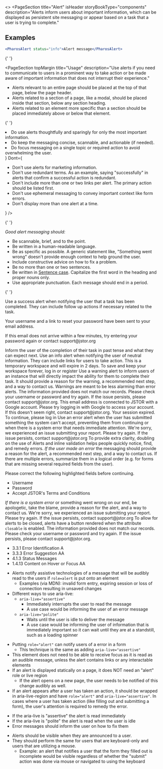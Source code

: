 
<>
  <PageSection
    title="Alert"
    isHeader
    storyBookType="components"
    description="Alerts inform users about important information, which can be displayed as persistent site
    messaging or appear based on a task that a user is trying to complete."
  ></PageSection>

## Examples

```jsx live
<PharosAlert status="info">Alert message</PharosAlert>
```

{' '}

<PageSection
  topMargin
  title="Usage"
  description="Use alerts if you need to communicate to users in a prominent way to take action or be made aware of important information that does not interrupt their experience."
>
  <PageSection subSectionLevel={1} title="Appropriate placement">
    <ul>
      <li>
        Alerts relevant to an entire page should be placed at the top of that page, below the page
        header.
      </li>
      <li>
        Alerts related to a section of a page, like a modal, should be placed inside that section,
        below any section heading.
      </li>
      <li>
        Alerts related to an element more specific than a section should be placed immediately above
        or below that element.
      </li>
    </ul>
    <PageSection
      subSectionLevel={2}
      title="Transition"
      description="When displaying an alert, push the content below it down (could be the page content below or the section content)."
    ></PageSection>
  </PageSection>
</PageSection>

{' '}

<PageSection title="Best practices">
  <BestPractices
    Do={
      <ul>
        <li>Do use alerts thoughtfully and sparingly for only the most important information.</li>
        <li>Do keep the messaging concise, scannable, and actionable (if needed).</li>
        <li>
          Do focus messaging on a single topic or required action to avoid overwhelming the user.
        </li>
      </ul>
    }
    Dont={
      <ul>
        <li>Don't use alerts for marketing information.</li>
        <li>
          Don't use redundant terms. As an example, saying "successfully" in alerts that confirm a
          successful action is redundant.
        </li>
        <li>
          Don't include more than one or two links per alert. The primary action should be listed
          first.
        </li>
        <li>Don't use ephemeral messaging to convey important context like form errors.</li>
        <li>Don't display more than one alert at a time.</li>
      </ul>
    }
  />
</PageSection>

{' '}

<PageSection title="Content guidelines">
  <em>Good alert messaging should:</em>
  <ul>
    <li>Be scannable, brief, and to the point.</li>
    <li>Be written in a human-readable language.</li>
    <li>
      Be as specific as possible. A generic statement like, "Something went wrong" doesn't provide
      enough context to help ground the user.
    </li>
    <li>Include constructive advice on how to fix a problem.</li>
    <li>Be no more than one or two sentences.</li>
    <li>
      Be written in <u>Sentence case</u>. Capitalize the first word in the heading and proper nouns
      only.
    </li>
    <li>Use appropriate punctuation. Each message should end in a period.</li>
  </ul>
</PageSection>

{' '}

<PageSection title="Variants">
  <PageSection title="Success" subSectionLevel={1}>
    Use a success alert when notifying the user that a task has been completed. They can include
    follow up actions if necessary related to the task.
    <Canvas>
      <PharosAlert status="success">
        <p className="alert-example__content">
          Your username and a link to reset your password have been sent to your email address.
        </p>
        <p className="alert-example__content">
          If this email does not arrive within a few minutes,
          <PharosLink href="#">try entering your password again</PharosLink> or contact
          <PharosLink href="#">support@jstor.org</PharosLink>
        </p>
      </PharosAlert>
    </Canvas>
    <PageSection title="Messaging" subSectionLevel={2}>
      Inform the user of the completion of their task in past tense and what they can expect next.
    </PageSection>
  </PageSection>
  <PageSection title="Informational" subSectionLevel={1}>
    Use an info alert when notifying the user of neutral information. They can include links for
    users to take action.
    <Canvas>
      <PharosAlert status="info">
        This is a temporary workspace and will expire in 2 days. To save and keep your workspace
        forever, <PharosLink href="#">log in</PharosLink> or
        <PharosLink href="#">register</PharosLink>
      </PharosAlert>
    </Canvas>
  </PageSection>
  <PageSection title="Warning" subSectionLevel={1}>
    Use a warning alert to inform users of an instance that will directly impact the ability for
    them to complete their task. It should provide a reason for the warning, a recommended next
    step, and a way to contact us. Warnings are meant to be less alarming than error alerts.
    <Canvas>
      <PharosAlert status="warning">
        The information provided does not match our records. Please check your username or password
        and try again. If the issue persists, please contact
        <PharosLink href="#">support@jstor.org</PharosLink>.
      </PharosAlert>
    </Canvas>
    <Canvas>
      <PharosAlert status="warning">
        This email address is connected to JSTOR with a Google account. Please try
        <PharosLink href="#">logging in with Google</PharosLink> to access your account. If this
        doesn't seem right, contact <PharosLink href="#">support@jstor.org</PharosLink>.
      </PharosAlert>
    </Canvas>
    <Canvas>
      <PharosAlert status="warning">
        Your session expired. To continue, please <PharosLink href="#">log in</PharosLink>
      </PharosAlert>
    </Canvas>
  </PageSection>
  <PageSection title="Error" subSectionLevel={1}>
    Use an error alert when the user has submitted something the system can't accept, preventing
    them from continuing or when there is a system error that needs immediate attention.
    <Canvas>
      <PharosAlert status="error">
        We're sorry, we experienced an issue submitting your report. Please try again. If the issue
        persists, contact <PharosLink href="#">support@jstor.org</PharosLink>
      </PharosAlert>
    </Canvas>
    To provide extra clarity, doubling on the use of Alerts and inline validation helps people
    quickly notice, find, and remedy errors.
    <PageSection title="Messaging" subSectionLevel={2}>
      <em>If the user made an error</em> the messaging should provide a reason for the alert, a
      recommended next step, and a way to contact us. If there are multiple errors, summarize them
      in a logical order (e.g. for forms that are missing several required fields from the user).
      <Canvas>
        <PharosAlert status="error">
          <p className="alert-example__content">
            Please correct the following highlighted fields before continuing.
          </p>
          <ul className="alert-example__content">
            <li>Username</li>
            <li>Password</li>
            <li>Accept JSTOR's Terms and Conditions</li>
          </ul>
        </PharosAlert>
      </Canvas>
      <em>If there is a system error</em> or something went wrong on our end, be apologetic, take
      the blame, provide a reason for the alert, and a way to contact us.
      <Canvas>
        <PharosAlert status="error">
          We're sorry, we experienced an issue submitting your report. Please try again. If the
          issue persists, contact <PharosLink href="#">support@jstor.org</PharosLink>
        </PharosAlert>
      </Canvas>
    </PageSection>
    <PageSection title="Closable Alert" subSectionLevel={1}>
      To allow for alerts to be closed, alerts have a button rendered when the attribute
      <code>closable</code> is enabled.
      <Canvas>
        <PharosAlert status="warning" closable>
          The information provided does not match our records. Please check your username or
          password and try again. If the issue persists, please contact
          <PharosLink href="#">support@jstor.org</PharosLink>.
        </PharosAlert>
      </Canvas>
    </PageSection>
  </PageSection>
</PageSection>

  <PageSection title="Accessibility">
    <PageSection subSectionLevel={1} title="Relevant WCAG guidelines">
      <ul>
        <li>
          <PharosLink href="https://www.w3.org/WAI/WCAG21/Understanding/error-identification">
            3.3.1 Error Identification A
          </PharosLink>
        </li>
        <li>
          <PharosLink href="https://www.w3.org/WAI/WCAG21/Understanding/error-suggestion">
            3.3.3 Error Suggestion AA
          </PharosLink>
        </li>
        <li>
          <PharosLink href="https://www.w3.org/WAI/WCAG21/Understanding/status-messages.html">
            4.1.3 Status Messages
          </PharosLink>
        </li>
        <li>
          <PharosLink href="https://www.w3.org/WAI/WCAG21/Understanding/status-messages.html">
            1.4.13 Content on Hover or Focus AA
          </PharosLink>
        </li>
      </ul>
    </PageSection>
    <PageSection subSectionLevel={1} title="Importance">
      <ul>
        <li>
          Alerts notify assistive technologies of a message that will be audibly read to the users if
          <code>role=alert</code> is put onto an element
          <ul>
            <li>
              Examples (via MDN): invalid form entry, expiring session or loss of connection resulting
              in unsaved changes
            </li>
          </ul>
        </li>
        <li>
          Different ways to use aria-live:
          <ul>
            <li>
              <code>aria-live="assertive"</code>
              <ul>
                <li>Immediately interrupts the user to read the message</li>
                <li>A use case would be informing the user of an error message</li>
              </ul>
            </li>
            <li>
              <code>aria-live="polite" </code>
              <ul>
                <li>Waits until the user is idle to deliver the message</li>
                <li>
                  A use case would be informing the user of information that is immediately important
                  so it can wait until they are at a standstill, such as a loading spinner
                </li>
              </ul>
            </li>
          </ul>
        </li>
      </ul>
    </PageSection>
    <PageSection subSectionLevel={1} title="Code expectations">
      <ul>
        <li>
          Putting <code>role="alert"</code> can notify users of a error in a form
          <ul>
            <li>
              This technique is the same as adding <code>aria-live="assertive"</code>
            </li>
          </ul>
        </li>
        <li>
          This element does not need to be able to receive focus as it is read as an audible message,
          unless the alert contains links or any interactable elements
        </li>
        <li>
          If an alert is displayed statically on a page, it does NOT need an "alert" role or live
          region
          <ul>
            <li>
              If the alert opens on a new page, the user needs to be notified of this change audibly
              as well.
            </li>
          </ul>
        </li>
        <li>
          If an alert appears after a user has taken an action, it should be wrapped in
          aria-live-region and have <code>role="alert"</code> and <code>aria-live="assertive"</code>.
          In cases where a user has taken action (like filling out and submitting a form), the user's
          attention is required to remedy the error.
        </li>
      </ul>
    </PageSection>
    <PageSection subSectionLevel={1} title="Expected actions">
      <PageSection subSectionLevel={2} title="Screen reader">
        <ul>
          <li>If the aria-live is "assertive" the alert is read immediately </li>
          <li>If the aria-live is "polite" the alert is read when the user is idle</li>
          <li>Error messages should inform the user on how to fix them</li>
        </ul>
      </PageSection>
      <PageSection subSectionLevel={2} title="Keyboard">
        <ul>
          <li>Alerts should be visible when they are announced to a user.</li>
          <li>
            They should perform the same for users that are keyboard-only and users that are utilizing
            a mouse.
            <ul>
              <li>
                Example: an alert that notifies a user that the form they filled out is incomplete
                would be visible regardless of whether the "submit" action was done via mouse or
                navigated to using the keyboard
              </li>
            </ul>
          </li>
        </ul>
      </PageSection>
    </PageSection>
  </PageSection>
</>
